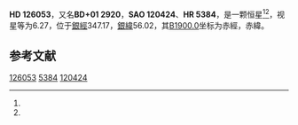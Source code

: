 {{Starbox begin
| name = HD 126053
}}
{{Starbox observe
| epoch = [[J2000.0|J2000.0]]
| constell = {{星座名待查}}<ref name=SIMBAD>{{cite web
 | url=http://simbad.u-strasbg.fr/simbad/sim-id?Ident=HR+5384
 | title =Pulsating variable Star
 | publisher=Centre de Données astronomiques de Strasbourg
 | work=SIMBAD
 | accessdate=2012-07-13}}</ref><ref name=DATA>{{cite web
 | url=http://vizier.u-strasbg.fr/viz-bin/VizieR-5?-out.add=.&-source=5050&-corr=PK=HR&-out.max=9999&HR=5384
 | title=VizieR Detailed Page
 | accessdate=2012-07-13
 | archive-date=2016-03-04
 | archive-url=https://web.archive.org/web/20160304213740/http://vizier.u-strasbg.fr/viz-bin/VizieR-5?-out.add=.&-source=5050&-corr=PK=HR&-out.max=9999&HR=5384
 | dead-url=no
 }}</ref>
| 星官 = 
| ra = {{RA|14|23|15.3}}<ref name=SIMBAD /><ref name=DATA />
| dec = {{DEC|+1|14|30}}<ref name=SIMBAD /><ref name=DATA />
| appmag_v = 6.27<ref name=SIMBAD /><ref name=DATA />
}}
{{Starbox character
| class = G1V<ref name=SIMBAD /><ref name=DATA />
| b-v = 0.63<ref name=SIMBAD /><ref name=DATA />
| u-b = 0.09<ref name=SIMBAD /><ref name=DATA />
| r-i = 0.32<ref name=SIMBAD /><ref name=DATA />
| variable = 
}}
{{Starbox astrometry
| radial_v = 0.09
| prop_mo_ra = -19
| parallax = 0.061
| p_error = 
}}
{{Starbox catalog
| names =BD+01 2920，[[SAO星表|SAO]] 120424，[[HD星表|HD]] 126053，[[HR星表|HR]] 5384}}
{{Starbox reference |Simbad=HR+5384}}
{{Starbox end}}

'''HD 126053'''，又名'''BD+01 2920'''，'''SAO 120424'''、'''HR 5384'''，是一颗恒星<ref name=SIMBAD /><ref name=DATA />，视星等为6.27，位于[[銀道座標系|銀經]]347.17，[[銀道座標系|銀緯]]56.02，其[[B1900.0|B1900.0]]坐标为赤經{{RA|14|18|8.4}}，赤緯{{DEC|+1|56.02|36}}。

== 参考文献 ==
{{reflist}}

{{star-stub}}

[[Category:HD和HDE天體|126053]]
[[Category:HR天體|5384]]
[[Category:SAO天體|120424]]